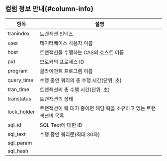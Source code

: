 ## 컬럼 정보 안내{#column-info}

| 항목 | 설명 |
| -- | -- |
| tranindex | 트랜잭션 인덱스 |
| user | 데이터베이스 사용자 이름 |
| host | 트랜잭션을 수행하는 CAS의 호스트 이름 |
| pid | 브로커의 프로세스 ID |
| program | 클라이언트 프로그램 이름 |
| query_time | 수행 중인 쿼리의 총 수행 시간(단위: 초) |
| tran_time | 트랜잭션의 총 수행 시간(단위: 초) |
| transtatus | 트랜잭션의 상태 |
| lock_holder | 트랜잭션이 락 대기 중이면 해당 락을 소유하고 있는 트랜잭션의 목록 |
| sql_id | SQL Text에 대한 ID |
| sql_text | 수행 중인 쿼리문(최대 30자) |
| sql_param | |
| sql_hash | |
